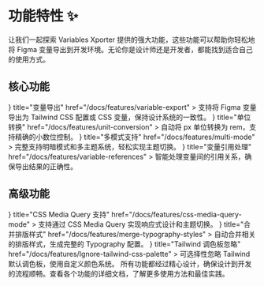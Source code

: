 
# 功能特性 ✨

让我们一起探索 Variables Xporter 提供的强大功能，这些功能可以帮助你轻松地将 Figma 变量导出到开发环境。无论你是设计师还是开发者，都能找到适合自己的使用方式。

## 核心功能

<Cards>
  <Cards.Card
    icon={<FileCode />}
    title="变量导出"
    href="/docs/features/variable-export"
  >
    支持将 Figma 变量导出为 Tailwind CSS 配置或 CSS 变量，保持设计系统的一致性。
  </Cards.Card>
  <Cards.Card
    icon={<Type />}
    title="单位转换"
    href="/docs/features/unit-conversion"
  >
    自动将 px 单位转换为 rem，支持精确的小数位控制。
  </Cards.Card>
  <Cards.Card
    icon={<Monitor />}
    title="多模式支持"
    href="/docs/features/multi-mode"
  >
    完整支持明暗模式和多主题系统，轻松实现主题切换。
  </Cards.Card>
  <Cards.Card
    icon={<Layers />}
    title="变量引用处理"
    href="/docs/features/variable-references"
  >
    智能处理变量间的引用关系，确保导出结果的正确性。
  </Cards.Card>
</Cards>

## 高级功能

<Cards>
  <Cards.Card
    icon={<Settings />}
    title="CSS Media Query 支持"
    href="/docs/features/css-media-query-mode"
  >
    支持通过 CSS Media Query 实现响应式设计和主题切换。
  </Cards.Card>
  <Cards.Card
    icon={<Type />}
    title="合并排版样式"
    href="/docs/features/merge-typography-styles"
  >
    自动合并相关的排版样式，生成完整的 Typography 配置。
  </Cards.Card>
  <Cards.Card
    icon={<Palette />}
    title="Tailwind 调色板忽略"
    href="/docs/features/Ignore-tailwind-css-palette"
  >
    可选择性忽略 Tailwind 默认调色板，使用自定义颜色系统。
  </Cards.Card>
</Cards>

<Callout type="info" emoji="💡">
  所有功能都经过精心设计，确保设计到开发的流程顺畅。查看各个功能的详细文档，了解更多使用方法和最佳实践。
</Callout>
